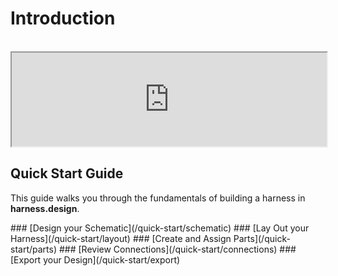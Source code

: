 
# Introduction
<br />
<iframe
  width="100%"
  style={{ aspectRatio: 16 / 9 }}
  src="https://www.youtube.com/embed/Hwo9t0SOroI"
></iframe>

## Quick Start Guide

This guide walks you through the fundamentals of building a harness in **harness.design**.

<Steps>
### [Design your Schematic](/quick-start/schematic)
### [Lay Out your Harness](/quick-start/layout)
### [Create and Assign Parts](/quick-start/parts)
### [Review Connections](/quick-start/connections)
### [Export your Design](/quick-start/export)
</Steps>